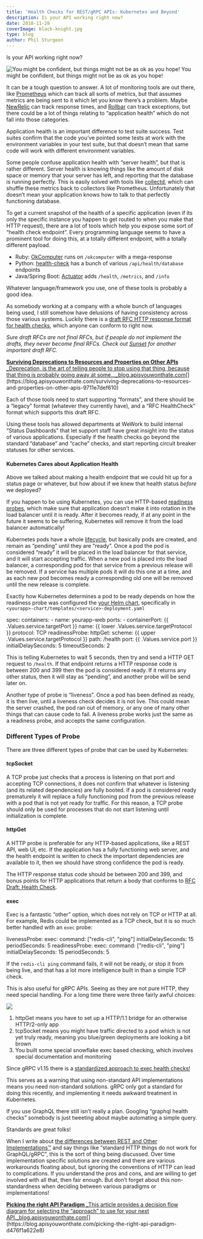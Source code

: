 ```yaml
---
title: 'Health Checks for REST/gRPC APIs: Kubernetes and Beyond'
description: Is your API working right now?
date: 2018-11-28
coverImage: black-knight.jpg
type: blog
author: Phil Sturgeon
---
```


Is your API working right now?

![You might be confident, but things might not be as ok as you hope!](https://cdn-images-1.medium.com/max/800/0*uz2XFhZfVtF1zJCS.jpg)
You might be confident, but things might not be as ok as you hope!

It can be a tough question to answer. A lot of monitoring tools are out there, like [Prometheus](https://prometheus.io/) which can track all sorts of metrics, but that assumes metrics are being sent to it which let you know there’s a problem. Maybe [NewRelic](https://newrelic.com/) can track response times, and [Rollbar](https://rollbar.com/) can track exceptions, but there could be a lot of things relating to “application health” which do not fall into those categories.

Application health is an important difference to test suite success. Test suites confirm that the code you’ve pointed some tests at work with the environment variables in your test suite, but that doesn’t mean that same code will work with different environment variables.

Some people confuse application health with “server health”, but that is rather different. Server health is knowing things like the amount of disk space or memory that your server has left, and reporting that the database is running perfectly. This is easily solved with tools like [collectd](https://collectd.org/), which can shuffle these metrics back to collectors like Prometheus. Unfortunately that doesn’t mean your application knows how to talk to that perfectly functioning database.

To get a current snapshot of the health of a specific application (even if its only the specific instance you happen to get routed to when you make that HTTP request), there are a lot of tools which help you expose some sort of “health check endpoint”. Every programming language seems to have a prominent tool for doing this, at a totally different endpoint, with a totally different payload.

*   Ruby: [OkComputer](https://github.com/sportngin/okcomputer) runs on `/okcomputer` with a mega-response
*   Python: [health-check](https://pypi.org/project/health-check/) has a bunch of various `/api/health/database` endpoints
*   Java/Spring Boot: [Actuator](https://www.baeldung.com/spring-boot-actuators) adds `/health`, `/metrics`, and `/info`

Whatever language/framework you use, one of these tools is probably a good idea.

As somebody working at a company with a whole bunch of languages being used, I still somehow have delusions of having consistency across those various systems. Luckily there is a [draft RFC HTTP response format for health checks](https://inadarei.github.io/rfc-healthcheck/), which anyone can conform to right now.

_Sure draft RFCs are not final RFCs, but if people do not implement the drafts, they never become final RFCs. Check out_ [_Sunset_](https://blog.apisyouwonthate.com/surviving-deprecations-to-resources-and-properties-on-other-apis-9711e7def610) _for another important draft RFC._

[**Surviving Deprecations to Resources and Properties on Other APIs**
_Deprecation, is the art of telling people to stop using that thing, because that thing is probably going away at some…_blog.apisyouwonthate.com](https://blog.apisyouwonthate.com/surviving-deprecations-to-resources-and-properties-on-other-apis-9711e7def610 "https://blog.apisyouwonthate.com/surviving-deprecations-to-resources-and-properties-on-other-apis-9711e7def610")[](https://blog.apisyouwonthate.com/surviving-deprecations-to-resources-and-properties-on-other-apis-9711e7def610)

Each of those tools need to start supporting “formats”, and there should be a “legacy” format (whatever they currently have), and a “RFC HealthCheck” format which supports this draft RFC.

Using these tools has allowed departments at WeWork to build internal “Status Dashboards” that let support staff have great insight into the status of various applications. Especially if the health checks go beyond the standard “database” and “cache” checks, and start reporting circuit breaker statuses for other services.

#### Kubernetes Cares about Application Health

Above we talked about making a health endpoint that we could hit up for a status page or whatever, but how about if we knew that health status _before_ we deployed?

If you happen to be using Kubernetes, you can use HTTP-based [readiness probes](https://kubernetes.io/docs/tasks/configure-pod-container/configure-liveness-readiness-probes/), which make sure that application doesn’t make it into rotation in the load balancer until it is ready. After it becomes ready, if at any point in the future it seems to be suffering, Kubernetes will remove it from the load balancer automatically!

Kubernetes pods have a whole [lifecycle](https://kubernetes.io/docs/concepts/workloads/pods/pod-lifecycle/), but basically pods are created, and remain as “pending” until they are “ready”. Once a pod the pod is considered “ready” it will be placed in the load balancer for that service, and it will start accepting traffic. When a new pod is placed into the load balancer, a corresponding pod for that service from a previous release will be removed. If a service has multiple pods it will do this one at a time, and as each new pod becomes ready a corresponding old one will be removed until the new release is complete.

Exactly how Kubernetes determines a pod to be ready depends on how the readiness probe was configured the [your Helm chart](https://docs.google.com/document/d/1CELGSyDLOQ0D9TFgbVA19eKKzlUbU_ynowd40ilomKQ/edit#), specifically in `<yourapp>-chart/templates/<service>-deployment.yaml`

spec:
  containers:
    - name: yourapp-web
  ports:
    - containerPort: {{ .Values.service.targetPort }}
      name: {{ lower .Values.service.targetProtocol }}
      protocol: TCP
  readinessProbe:
    httpGet:
      scheme: {{ upper .Values.service.targetProtocol }}
      path: /health
      port: {{ .Values.service.port }}
  initialDelaySeconds: 5
  timeoutSeconds: 2

This is telling Kubernetes to wait 5 seconds, then try and send a HTTP GET request to `/health`. If that endpoint returns a HTTP response code is between 200 and 399 then the pod is considered ready. If it returns any other status, then it will stay as “pending”, and another probe will be send later on.

Another type of probe is “liveness”. Once a pod has been defined as ready, it is then live, until a liveness check decides it is not live. This could mean the server crashed, the pod ran out of memory, or any one of many other things that can cause code to fail. A liveness probe works just the same as a readiness probe, and accepts the same configuration.

### Different Types of Probe

There are three different types of probe that can be used by Kubernetes:

#### tcpSocket

A TCP probe just checks that a process is listening on that port and accepting TCP connections, it does not confirm that whatever is listening (and its related dependencies) are fully booted. If a pod is considered ready prematurely it will replace a fully functioning pod from the previous release with a pod that is not yet ready for traffic. For this reason, a TCP probe should only be used for processes that do not start listening until initialization is complete.

#### httpGet

A HTTP probe is preferable for any HTTP-based applications, like a REST API, web UI, etc. If the application has a fully functioning web server, and the health endpoint is written to check the important dependencies are available to it, then we should have strong confidence the pod is ready.

The HTTP response status code should be between 200 and 399, and bonus points for HTTP applications that return a body that conforms to [RFC Draft: Health Check](https://inadarei.github.io/rfc-healthcheck/).

#### exec

Exec is a fantastic “other” option, which does not rely on TCP or HTTP at all. For example, Redis could be implemented as a TCP check, but it is so much better handled with an `exec` probe:

livenessProbe:
  exec:
    command: \["redis-cli", "ping"\]
  initialDelaySeconds: 15
  periodSeconds: 5
readinessProbe:
  exec:
    command: \["redis-cli", "ping"\]
  initialDelaySeconds: 15
  periodSeconds: 5

If the `redis-cli ping` command fails, it will not be ready, or stop it from being live, and that has a lot more intelligence built in than a simple TCP check.

This is also useful for gRPC APIs. Seeing as they are not pure HTTP, they need special handling. For a long time there were three fairly awful choices:

![](https://cdn-images-1.medium.com/max/800/0*4D_OG4hOR2Ki6OF7.png)

1.  httpGet means you have to set up a HTTP/1.1 bridge for an otherwise HTTP/2-only app
2.  tcpSocket means you might have traffic directed to a pod which is not yet truly ready, meaning you blue/green deployments are looking a bit brown
3.  You built some special snowflake exec based checking, which involves special documentation and monitoring

Since gRPC v1.15 there is a [standardized approach to exec health checks!](https://kubernetes.io/blog/2018/10/01/health-checking-grpc-servers-on-kubernetes/)

This serves as a warning that using non-standard API implementations means you need non-standard solutions. gRPC only got a standard for doing this recently, and implementing it needs awkward treatment in Kubernetes.

If you use GraphQL there still isn’t really a plan. Googling “graphql health checks” somebody is just tweeting about maybe automating a simple query.

Standards are great folks!

When I write about [the differences between REST and Other Implementations™](https://blog.apisyouwonthate.com/picking-the-right-api-paradigm-d476f1a622e8) and say things like “standard HTTP things do not work for GraphQL/gRPC”, this is the sort of thing being discussed. Over time implementation specific solutions are created and there are various workarounds floating about, but ignoring the conventions of HTTP can lead to complications. If you understand the pros and cons, and are willing to get involved with all that, then fair enough. But don’t forget about this non-standardness when deciding between various paradigms or implementations!

[**Picking the right API Paradigm**
_This article provides a decision flow diagram for selecting the “approach” to use for your next API._blog.apisyouwonthate.com](https://blog.apisyouwonthate.com/picking-the-right-api-paradigm-d476f1a622e8 "https://blog.apisyouwonthate.com/picking-the-right-api-paradigm-d476f1a622e8")[](https://blog.apisyouwonthate.com/picking-the-right-api-paradigm-d476f1a622e8)